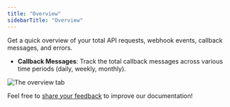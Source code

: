 ```yaml
---
title: "Overview"
sidebarTitle: "Overview"
---
```



Get a quick overview of your total API requests, webhook events, callback messages, and errors.

<Snippet />

- **Callback Messages**: Track the total callback messages across various time periods (daily, weekly, monthly).

<img src="/en/images/developer-console/overview.png" className="screenshot_full_screen" alt="The overview tab" />

<Tip>Feel free to [share your feedback](https://forms.zohopublic.com/cobo/form/DocumentFeedbackForm/formperma/QvLOhxJv1_JMsJ-1dleZ8Itb_7rzN-LtgvsDdxosoVI?referrername=manuals) to improve our documentation!</Tip>